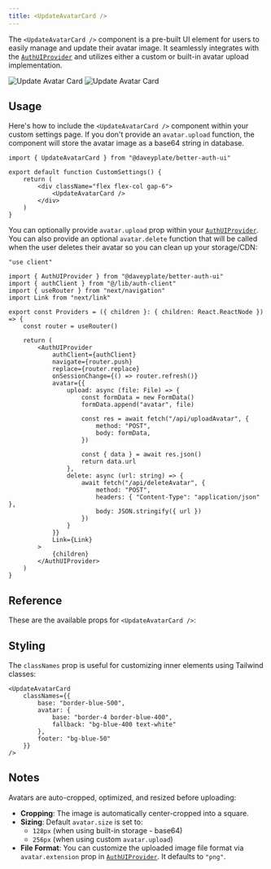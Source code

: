 ```yaml
---
title: <UpdateAvatarCard />
---
```


The `<UpdateAvatarCard />` component is a pre-built UI element for users to easily manage and update their avatar image. It seamlessly integrates with the [`AuthUIProvider`](../components/auth-ui-provider) and utilizes either a custom or built-in avatar upload implementation.

<img alt="Update Avatar Card" src="/screenshots/update-avatar-card-dark.png" className="rounded-xl hidden dark:block w-lg mt-0 mb-0" />
<img alt="Update Avatar Card" src="/screenshots/update-avatar-card-light.png" className="rounded-xl dark:hidden w-lg mt-0 mb-0" />

## Usage

Here's how to include the `<UpdateAvatarCard />` component within your custom settings page. If you don't provide an `avatar.upload` function, the component will store the avatar image as a base64 string in database.

```tsx
import { UpdateAvatarCard } from "@daveyplate/better-auth-ui"

export default function CustomSettings() {
    return (
        <div className="flex flex-col gap-6">
            <UpdateAvatarCard />
        </div>
    )
}
```

You can optionally provide `avatar.upload` prop within your [`AuthUIProvider`](../components/auth-ui-provider). You can also provide an optional `avatar.delete` function that will be called when the user deletes their avatar so you can clean up your storage/CDN:

```tsx title="providers.tsx"
"use client"

import { AuthUIProvider } from "@daveyplate/better-auth-ui"
import { authClient } from "@/lib/auth-client"
import { useRouter } from "next/navigation"
import Link from "next/link"

export const Providers = ({ children }: { children: React.ReactNode }) => {
    const router = useRouter()

    return (
        <AuthUIProvider
            authClient={authClient}
            navigate={router.push}
            replace={router.replace}
            onSessionChange={() => router.refresh()}
            avatar={{
                upload: async (file: File) => {
                    const formData = new FormData()
                    formData.append("avatar", file)

                    const res = await fetch("/api/uploadAvatar", {
                        method: "POST",
                        body: formData,
                    })

                    const { data } = await res.json()
                    return data.url
                },
                delete: async (url: string) => {
                    await fetch("/api/deleteAvatar", {
                        method: "POST",
                        headers: { "Content-Type": "application/json" },
                        body: JSON.stringify({ url })
                    })
                }
            }}
            Link={Link}
        >
            {children}
        </AuthUIProvider>
    )
}
```

## Reference

These are the available props for `<UpdateAvatarCard />`:

<AutoTypeTable path="../src/components/settings/account/update-avatar-card.tsx" name="UpdateAvatarCardProps" />

## Styling

The `classNames` prop is useful for customizing inner elements using Tailwind classes:

```tsx
<UpdateAvatarCard
    classNames={{
        base: "border-blue-500",
        avatar: {
            base: "border-4 border-blue-400",
            fallback: "bg-blue-400 text-white"
        },
        footer: "bg-blue-50"
    }}
/>
```

## Notes

Avatars are auto-cropped, optimized, and resized before uploading:

- **Cropping**: The image is automatically center-cropped into a square.
- **Sizing**: Default `avatar.size` is set to:
  - `128px` (when using built-in storage - base64)
  - `256px` (when using custom `avatar.upload`)
- **File Format**: You can customize the uploaded image file format via `avatar.extension` prop in [`AuthUIProvider`](../components/auth-ui-provider). It defaults to `"png"`.

